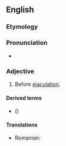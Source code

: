 ==English==

===Etymology===
{{prefix|en|pre|ejaculatory}}

===Pronunciation===
* {{IPA|/pɹiʔɪ.ˈdʒæ.kjə.lə.ˌtɔɹ.i/|lang=en}}

===Adjective===
{{en-adj|-}}

# Before [[ejaculation]].

====Derived terms====
* {{l|en|pre-ejaculatory fluid}} ({{l|en|pre-ejaculate}})

====Translations====
{{trans-top|before ejaculation}}
* Romanian: {{t|ro|preejaculator}}
{{trans-mid}}
{{trans-bottom}}